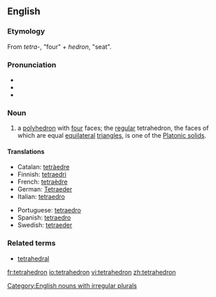 {{wikipedia}}

==English==
===Etymology===
From {{Gr.}} ''tetra-'', "four" + ''hedron'', "seat".

===Pronunciation===
*{{AHD|/tĕtrəhē'drən/}}
*{{IPA|/tɛtrəˈhiːdrən/}}
*{{SAMPA|/tE.tr@."hi.dr@n/}}

===Noun===
{{en-noun|pl2=tetrahedra}}

#{{geometry}} a [[polyhedron]] with [[four]] faces; the [[regular]] tetrahedron, the faces of which are equal [[equilateral]] [[triangle]]s, is one of the [[Platonic solid]]s.

====Translations====
{{top}}
*Catalan: [[tetràedre]] {{m}}
*Finnish: [[tetraedri]]
*French: [[tetraèdre]] {{m}}
*German: [[Tetraeder]] {{n}}
*Italian: [[tetraedro]] {{m}}
{{mid}}
*Portuguese: [[tetraedro]] {{m}}
*Spanish: [[tetraedro]] {{m}}
*Swedish: [[tetraeder]] {{c}}
{{bottom}}

===Related terms===
*[[tetrahedral]]

[[Category:English nouns with irregular plurals]]

[[fr:tetrahedron]]
[[io:tetrahedron]]
[[vi:tetrahedron]]
[[zh:tetrahedron]]